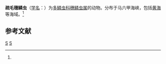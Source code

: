 {{Speciesbox
| taxon = Halosydnopsis pilosa
| binomial_authority = (Horst, 1917)<ref name='id10433'>{{cite web| url =http://www.bioinfo.cn/db05/BjdwSpecies.php?action=view&id=10433| title =疏毛穗鳞虫| work =《中国动物物种编目数据库》| publisher =中国科学院微生物研究所| author =中国科学院动物研究所| accessdate =2009-04-16| deadurl =yes| archiveurl =https://web.archive.org/web/20160305004626/http://www.bioinfo.cn/db05/BjdwSpecies.php?action=view&id=10433| archivedate =2016-03-05}}</ref>
}}

'''疏毛穗鳞虫'''（[[学名|学名]]：{{lang|la|''Halosydnopsis pilosa''}}）为[[多鳞虫科|多鳞虫科]][[穗鳞虫属|穗鳞虫属]]的动物。分布于马六甲海峡，包括[[黄海|黄海]]等海域。<ref name='id10433'/>

== 参考文献 ==
{{reflist}}

{{Taxonbar|from=Q3648592}}

[[Category:穗鳞虫属|S]]
[[Category:1917年描述的动物|S]]


{{环节动物小作品}}